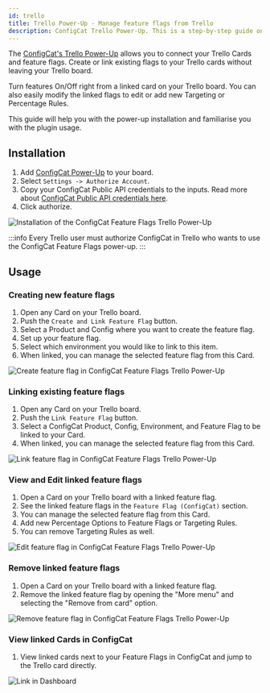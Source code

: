 ```yaml
---
id: trello
title: Trello Power-Up - Manage feature flags from Trello
description: ConfigCat Trello Power-Up. This is a step-by-step guide on how to connect and manage feature flags from Trello boards and cards.
---
```


The <a href="https://trello.com/power-ups/5e694b66d2511a3601ebd0fb" target="_blank">ConfigCat's Trello Power-Up</a> allows you to connect your Trello Cards and feature flags. Create or link existing flags to your Trello cards without leaving your Trello board.

Turn features On/Off right from a linked card on your Trello board. You can also easily modify the linked flags to edit or add new Targeting or Percentage Rules.

This guide will help you with the power-up installation and familiarise you with the plugin usage.

## Installation

1. Add <a href="https://trello.com/power-ups/5e694b66d2511a3601ebd0fb" target="_blank">ConfigCat Power-Up</a> to your board.
2. Select `Settings -> Authorize Account`.
3. Copy your ConfigCat Public API credentials to the inputs. Read more about <a href="https://app.configcat.com/my-account/public-api-credentials" target="_blank">ConfigCat Public API credentials here</a>.
4. Click authorize.

<img src="/docs/assets/trello/v1/trello_enable.gif" className="zoomable" alt="Installation of the ConfigCat Feature Flags Trello Power-Up" />


:::info
Every Trello user must authorize ConfigCat in Trello who wants to use the ConfigCat Feature Flags power-up.
:::

## Usage

### Creating new feature flags

1. Open any Card on your Trello board.
2. Push the `Create and Link Feature Flag` button.
3. Select a Product and Config where you want to create the feature flag.
4. Set up your feature flag.
5. Select which environment you would like to link to this item.
6. When linked, you can manage the selected feature flag from this Card.

<img src="/docs/assets/trello/create-link.gif" className="zoomable" alt="Create feature flag in ConfigCat Feature Flags Trello Power-Up" />

### Linking existing feature flags

1. Open any Card on your Trello board.
2. Push the `Link Feature Flag` button.
3. Select a ConfigCat Product, Config, Environment, and Feature Flag to be linked to your Card.
4. When linked, you can manage the selected feature flag from this Card.

<img src="/docs/assets/trello/link-existing.gif" className="zoomable" alt="Link feature flag in ConfigCat Feature Flags Trello Power-Up" />

### View and Edit linked feature flags

1. Open a Card on your Trello board with a linked feature flag.
2. See the linked feature flags in the `Feature Flag (ConfigCat)` section.
3. You can manage the selected feature flag from this Card.
4. Add new Percentage Options to Feature Flags or Targeting Rules.
5. You can remove Targeting Rules as well.

<img src="/docs/assets/trello/edit-ff.gif" className="zoomable" alt="Edit feature flag in ConfigCat Feature Flags Trello Power-Up" />

### Remove linked feature flags

1. Open a Card on your Trello board with a linked feature flag.
2. Remove the linked feature flag by opening the "More menu" and selecting the "Remove from card" option.

<img src="/docs/assets/trello/remove-ff.gif" className="zoomable" alt="Remove feature flag in ConfigCat Feature Flags Trello Power-Up" />

### View linked Cards in ConfigCat

1. View linked cards next to your Feature Flags in ConfigCat and jump to the Trello card directly.

<img src="/docs/assets/trello/open-from-dashboard.gif" className="zoomable" alt="Link in Dashboard" />